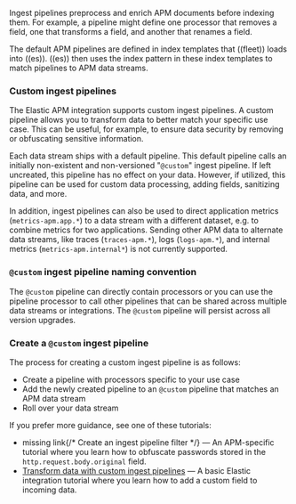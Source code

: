 

Ingest pipelines preprocess and enrich APM documents before indexing them.
For example, a pipeline might define one processor that removes a field,
one that transforms a field, and another that renames a field.

The default APM pipelines are defined in index templates that ((fleet)) loads into ((es)).
((es)) then uses the index pattern in these index templates to match pipelines to APM data streams.

<div id="custom-ingest-pipelines{append_legacy}"></div>

### Custom ingest pipelines

The Elastic APM integration supports custom ingest pipelines.
A custom pipeline allows you to transform data to better match your specific use case.
This can be useful, for example, to ensure data security by removing or obfuscating sensitive information.

Each data stream ships with a default pipeline.
This default pipeline calls an initially non-existent and non-versioned "`@custom`" ingest pipeline.
If left uncreated, this pipeline has no effect on your data. However, if utilized,
this pipeline can be used for custom data processing, adding fields, sanitizing data, and more.

In addition, ingest pipelines can also be used to direct application metrics (`metrics-apm.app.*`) to a data stream with a different dataset, e.g. to combine metrics for two applications.
Sending other APM data to alternate data streams, like traces (`traces-apm.*`), logs (`logs-apm.*`), and internal metrics (`metrics-apm.internal*`) is not currently supported.

<div id="custom-ingest-pipeline-naming{append_legacy}"></div>

### `@custom` ingest pipeline naming convention

<IngestPipelineNaming />

The `@custom` pipeline can directly contain processors or you can use the
pipeline processor to call other pipelines that can be shared across multiple data streams or integrations.
The `@custom` pipeline will persist across all version upgrades.

<div id="custom-ingest-pipeline-create{append_legacy}"></div>

### Create a `@custom` ingest pipeline

The process for creating a custom ingest pipeline is as follows:

* Create a pipeline with processors specific to your use case
* Add the newly created pipeline to an `@custom` pipeline that matches an APM data stream
* Roll over your data stream

If you prefer more guidance, see one of these tutorials:

* <DocBadge><DocIcon size="s" type="unlink" title="missing link"/> missing link</DocBadge>{/*  <DocLink id="enApmGuideCustomFilter" section="create-an-ingest-pipeline-filter">Create an ingest pipeline filter</DocLink> */} — An APM-specific tutorial where you learn how to obfuscate passwords stored in the `http.request.body.original` field.
* [Transform data with custom ingest pipelines](((fleet-guide))/data-streams-pipeline-tutorial.html) — A basic Elastic integration tutorial where you learn how to add a custom field to incoming data.

